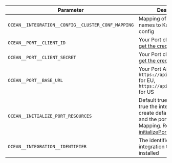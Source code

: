 | Parameter                                          | Description                                                                                                                                                                                                                                                                              | Example                       | Required |
| -------------------------------------------------- | ---------------------------------------------------------------------------------------------------------------------------------------------------------------------------------------------------------------------------------------------------------------------------------------- | ----------------------------- | -------- |
| `OCEAN__INTEGRATION__CONFIG__CLUSTER_CONF_MAPPING`            | Mapping of Kafka cluster names to Kafka client config                                                                                                                                                                                                                                                                    | | ✅       
| `OCEAN__PORT__CLIENT_ID`                           | Your Port client ([How to get the credentials](https://docs.getport.io/build-your-software-catalog/custom-integration/api/#find-your-port-credentials)) id                                                                                                                             |                               | ✅       |
| `OCEAN__PORT__CLIENT_SECRET`                       | Your Port client ([How to get the credentials](https://docs.getport.io/build-your-software-catalog/custom-integration/api/#find-your-port-credentials)) secret                                                                                                                         |                               | ✅       |
| `OCEAN__PORT__BASE_URL`                     | Your Port API URL - `https://api.getport.io` for EU, `https://api.us.getport.io` for US                                                                                                                                                                                                       |                               | ✅       |
| `OCEAN__INITIALIZE_PORT_RESOURCES`                 | Default true, When set to true the integration will create default blueprints and the port App config Mapping. Read more about [initializePortResources](https://ocean.getport.io/develop-an-integration/integration-configuration/#initializeportresources---initialize-port-resources) |                               | ❌       |
| `OCEAN__INTEGRATION__IDENTIFIER`                   | The identifier of the integration that will be installed                                                                                                                                                                                                                                 |                               | ❌       |